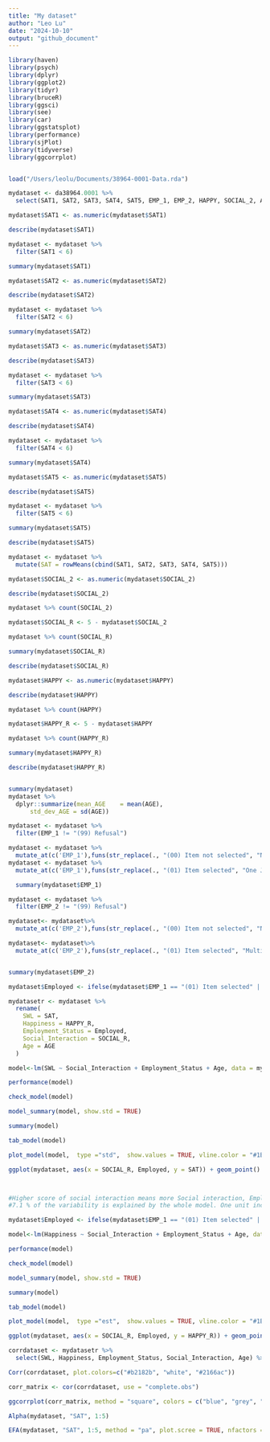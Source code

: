 ```yaml
---
title: "My dataset"
author: "Leo Lu"
date: "2024-10-10"
output: "github_document"
---
```

```r
library(haven)
library(psych)
library(dplyr)
library(ggplot2)
library(tidyr)
library(bruceR)
library(ggsci)
library(see)
library(car)
library(ggstatsplot)
library(performance)
library(sjPlot)
library(tidyverse)
library(ggcorrplot)


load("/Users/leolu/Documents/38964-0001-Data.rda")

```

```r
mydataset <- da38964.0001 %>%
  select(SAT1, SAT2, SAT3, SAT4, SAT5, EMP_1, EMP_2, HAPPY, SOCIAL_2, AGE, WORK_HRS, SLEEPHRS,)

mydataset$SAT1 <- as.numeric(mydataset$SAT1)

describe(mydataset$SAT1)

mydataset <- mydataset %>%
  filter(SAT1 < 6)

summary(mydataset$SAT1)

mydataset$SAT2 <- as.numeric(mydataset$SAT2)

describe(mydataset$SAT2)

mydataset <- mydataset %>%
  filter(SAT2 < 6)

summary(mydataset$SAT2)

mydataset$SAT3 <- as.numeric(mydataset$SAT3)

describe(mydataset$SAT3)

mydataset <- mydataset %>%
  filter(SAT3 < 6)

summary(mydataset$SAT3)

mydataset$SAT4 <- as.numeric(mydataset$SAT4)

describe(mydataset$SAT4)

mydataset <- mydataset %>%
  filter(SAT4 < 6)

summary(mydataset$SAT4)

mydataset$SAT5 <- as.numeric(mydataset$SAT5)

describe(mydataset$SAT5)

mydataset <- mydataset %>%
  filter(SAT5 < 6)

summary(mydataset$SAT5)

describe(mydataset$SAT5)

mydataset <- mydataset %>%
  mutate(SAT = rowMeans(cbind(SAT1, SAT2, SAT3, SAT4, SAT5)))

mydataset$SOCIAL_2 <- as.numeric(mydataset$SOCIAL_2)

describe(mydataset$SOCIAL_2)

mydataset %>% count(SOCIAL_2)

mydataset$SOCIAL_R <- 5 - mydataset$SOCIAL_2

mydataset %>% count(SOCIAL_R)

summary(mydataset$SOCIAL_R)

describe(mydataset$SOCIAL_R)

mydataset$HAPPY <- as.numeric(mydataset$HAPPY)

describe(mydataset$HAPPY)

mydataset %>% count(HAPPY)

mydataset$HAPPY_R <- 5 - mydataset$HAPPY

mydataset %>% count(HAPPY_R)

summary(mydataset$HAPPY_R)

describe(mydataset$HAPPY_R)



```
```r
summary(mydataset)
mydataset %>%
  dplyr::summarize(mean_AGE    = mean(AGE),
      std_dev_AGE = sd(AGE))
```

```r

mydataset <- mydataset %>%
  filter(EMP_1 != "(99) Refusal")

mydataset <- mydataset %>%
  mutate_at(c('EMP_1'),funs(str_replace(., "(00) Item not selected", "Not in One Job")))
mydataset <- mydataset %>%  
  mutate_at(c('EMP_1'),funs(str_replace(., "(01) Item selected", "One Job")))

  summary(mydataset$EMP_1)

mydataset <- mydataset %>%
  filter(EMP_2 != "(99) Refusal")

mydataset<- mydataset%>%
  mutate_at(c('EMP_2'),funs(str_replace(., "(00) Item not selected", "Not in Multiple Jobs")))

mydataset<- mydataset%>%
  mutate_at(c('EMP_2'),funs(str_replace(., "(01) Item selected", "Multiple Jobs")))


summary(mydataset$EMP_2)


```

```r
mydataset$Employed <- ifelse(mydataset$EMP_1 == "(01) Item selected" | mydataset$EMP_2 == "(01) Item selected", "1", "0")

mydatasetr <- mydataset %>%
  rename(
    SWL = SAT,
    Happiness = HAPPY_R,
    Employment_Status = Employed,
    Social_Interaction = SOCIAL_R,
    Age = AGE
  )

model<-lm(SWL ~ Social_Interaction + Employment_Status + Age, data = mydatasetr)

performance(model)

check_model(model)

model_summary(model, show.std = TRUE)

summary(model)

tab_model(model)

plot_model(model,  type ="std",  show.values = TRUE, vline.color = "#1B191999", line.size = 1, dot.size = 2.5, colors = "black", axis.lim = c(-1, 1)) + theme_bruce() 

ggplot(mydataset, aes(x = SOCIAL_R, Employed, y = SAT)) + geom_point() + geom_smooth(method = lm) + theme_bruce()



#Higher score of social interaction means more Social interaction, Employed yes means employed.
#7.1 % of the variability is explained by the whole model. One unit increase in Social interaction frequency means a 0.197 increase in Satisfaction With life. Being employed means a 0.194 increase in satisfaction with life.
```

```r
mydataset$Employed <- ifelse(mydataset$EMP_1 == "(01) Item selected" | mydataset$EMP_2 == "(01) Item selected", "1", "0")

model<-lm(Happiness ~ Social_Interaction + Employment_Status + Age, data = mydatasetr)

performance(model)

check_model(model)

model_summary(model, show.std = TRUE)

summary(model)

tab_model(model)

plot_model(model,  type ="est",  show.values = TRUE, vline.color = "#1B191999", line.size = 1, dot.size = 2, colors = "black") + theme_bruce()

ggplot(mydataset, aes(x = SOCIAL_R, Employed, y = HAPPY_R)) + geom_point() + geom_smooth(method = lm) + theme_bruce()
```

```r
corrdataset <- mydatasetr %>%
  select(SWL, Happiness, Employment_Status, Social_Interaction, Age) %>% mutate(Employment_Status = as.numeric(Employment_Status))

Corr(corrdataset, plot.colors=c("#b2182b", "white", "#2166ac"))

corr_matrix <- cor(corrdataset, use = "complete.obs") 

ggcorrplot(corr_matrix, method = "square", colors = c("blue", "grey", "white"), title = "Correlation Plot", lab = TRUE)
```
```r

Alpha(mydataset, "SAT", 1:5)

EFA(mydataset, "SAT", 1:5, method = "pa", plot.scree = TRUE, nfactors = c("parallel"))


```





